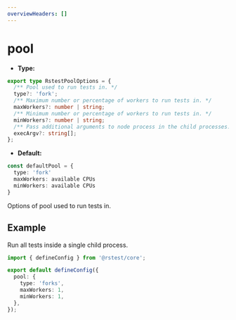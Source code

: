 ```yaml
---
overviewHeaders: []
---
```


# pool

- **Type:**

```ts
export type RstestPoolOptions = {
  /** Pool used to run tests in. */
  type?: 'fork';
  /** Maximum number or percentage of workers to run tests in. */
  maxWorkers?: number | string;
  /** Minimum number or percentage of workers to run tests in. */
  minWorkers?: number | string;
  /** Pass additional arguments to node process in the child processes. */
  execArgv?: string[];
};
```

- **Default:**

```ts
const defaultPool = {
  type: 'fork'
  maxWorkers: available CPUs
  minWorkers: available CPUs
}
```

Options of pool used to run tests in.

## Example

Run all tests inside a single child process.

```ts title="rstest.config.ts"
import { defineConfig } from '@rstest/core';

export default defineConfig({
  pool: {
    type: 'forks',
    maxWorkers: 1,
    minWorkers: 1,
  },
});
```
